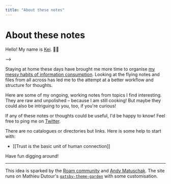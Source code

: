 ```yaml
---
title: "About these notes"
---
```


# About these notes

Hello! My name is [Kei](https://keikhcheung.com). 👋🏼

-->

Staying at home these days have brought me more time to organise [my messy habits of information consumption](https://keikhcheung.com/blog/2020/05/23/On-Digital-Reference-Keeping/). Looking at the flying notes and files from all across has led me to the attempt at a better workflow and structure for thoughts.

Here are some of my ongoing, working notes from topics I find interesting. They are raw and unpolished – because I am still cooking! But maybe they could also be intriguing to you, too, if you're curious!

If any of these notes or thoughts could be useful, I'd be happy to know! Feel free to ping me on [Twitter](https://twitter.com/keikhcheung).

There are no catalogues or directories but links. Here is some help to start with:

- [[Trust is the basic unit of human connection]]

Have fun digging around!

* * *

This idea is sparked by the [Roam community](https://roamresearch.com/) and [Andy Matuschak](https://notes.andymatuschak.org/). The site runs on Mathieu Dutour's [`gatsby-theme-garden`](https://www.npmjs.com/package/gatsby-theme-garden) with some customisation.